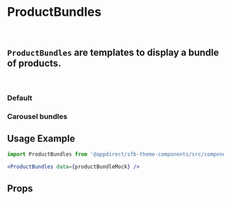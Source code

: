 
<Meta of={ProductBundlesStories} />

# ProductBundles

<br />

## `ProductBundles` are templates to display a bundle of products.

<br />

### Default

<Canvas>
  <Story of={ProductBundlesStories.Default} />
</Canvas>

### Carousel bundles

<Canvas>
  <Story of={ProductBundlesStories.CarouselBundles} />
</Canvas>

## Usage Example

<CollapsibleJsonSnippet summary="productBundleData" code={productBundleMock} />

```jsx
import ProductBundles from '@appdirect/sfb-theme-components/src/components/product-bundles/ProductBundles';

<ProductBundles data={productBundleMock} />

```

## Props

<ArgsTable of={ProductBundles} />
